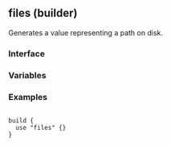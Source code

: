 ## files (builder)

Generates a value representing a path on disk.

### Interface

### Variables

### Examples

```

build {
  use "files" {}
}

```

